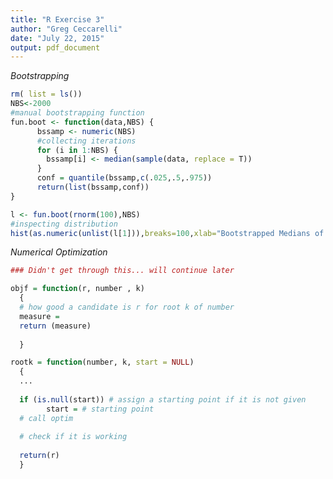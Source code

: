 ```yaml
---
title: "R Exercise 3"
author: "Greg Ceccarelli"
date: "July 22, 2015"
output: pdf_document
---
```


*Bootstrapping*

```r

rm( list = ls())
NBS<-2000
#manual bootstrapping function
fun.boot <- function(data,NBS) {
      bssamp <- numeric(NBS)
      #collecting iterations
      for (i in 1:NBS) {
        bssamp[i] <- median(sample(data, replace = T))
      }
      conf = quantile(bssamp,c(.025,.5,.975)) 
      return(list(bssamp,conf))   
}

l <- fun.boot(rnorm(100),NBS)
#inspecting distribution
hist(as.numeric(unlist(l[1])),breaks=100,xlab="Bootstrapped Medians of rnorm dist")
```

*Numerical Optimization*

```r

### Didn't get through this... will continue later

objf = function(r, number , k) 
  {
  # how good a candidate is r for root k of number
  measure =   
  return (measure)
  
  }

rootk = function(number, k, start = NULL)
  {
  ...
  
  if (is.null(start)) # assign a starting point if it is not given
        start = # starting point
  # call optim
    
  # check if it is working
    
  return(r)
  }

```

